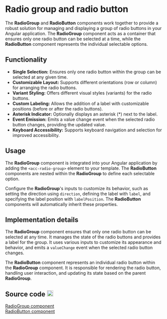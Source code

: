 
# Radio group and radio button

The <strong>RadioGroup</strong> and <strong>RadioButton</strong> components work together to provide a robust solution for managing and displaying a group of radio buttons in your Angular application. The <strong>RadioGroup</strong> component acts as a container that ensures only one radio button can be selected at a time, while the <strong>RadioButton</strong> component represents the individual selectable options.

<Meta of={RadioGroupStories} />

<Canvas of={RadioGroupStories.Primary} />

<Controls />

## Functionality

<ul>
  <li><strong>Single Selection:</strong> Ensures only one radio button within the group can be selected at any given time.</li>
  <li><strong>Customizable Layout:</strong> Supports different orientations (row or column) for arranging the radio buttons.</li>
  <li><strong>Variant Styling:</strong> Offers different visual styles (variants) for the radio buttons.</li>
  <li><strong>Custom Labeling:</strong> Allows the addition of a label with customizable positions (before or after the radio buttons).</li>
  <li><strong>Asterisk Indicator:</strong> Optionally displays an asterisk (*) next to the label.</li>
  <li><strong>Event Emission:</strong> Emits a value change event when the selected radio button changes, providing the updated value.</li>
  <li><strong>Keyboard Accessibility:</strong> Supports keyboard navigation and selection for improved accessibility.</li>
</ul>

## Usage

The <strong>RadioGroup</strong> component is integrated into your Angular application by adding the `<acc-radio-group>` element to your template. The **RadioButton** components are nested within the **RadioGroup** to define each selectable option.

Configure the <strong>RadioGroup</strong>'s inputs to customize its behavior, such as setting the direction using `direction`, defining the label with `label`, and specifying the label position with `labelPosition`. The **RadioButton** components will automatically inherit these properties.

## Implementation details

The **RadioGroup** component ensures that only one radio button can be selected at any time. It manages the state of the radio buttons and provides a label for the group. It uses various inputs to customize its appearance and behavior, and emits a `valueChange` event when the selected radio button changes.

The **RadioButton** component represents an individual radio button within the **RadioGroup** component. It is responsible for rendering the radio button, handling user interaction, and updating its state based on the parent **RadioGroup**.

## Source code <img className="github-icon" src={GithubIcon} alt="github" width="20"/>

[RadioGroup component](https://github.com/histefanov/accedia-angular-components/tree/main/projects/accedia-angular-components/src/lib/components/table)
<br/>[RadioButton component](https://github.com/histefanov/accedia-angular-components/tree/main/projects/accedia-angular-components/src/lib/components/radio-button)
